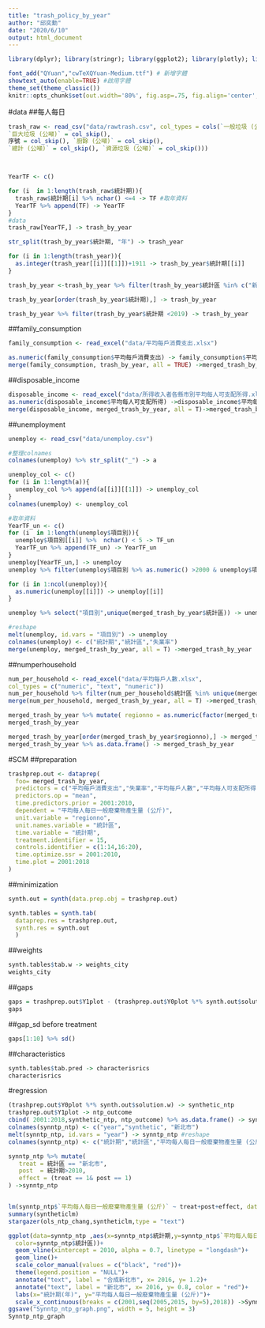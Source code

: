 ```yaml
---
title: "trash_policy_by_year"
author: "邱奕勳"
date: "2020/6/10"
output: html_document
---
```

```r
library(dplyr); library(stringr); library(ggplot2); library(plotly); library(lubridate); library(readr); library(tidyr); library(showtext); library(plm);library(readxl);library(Synth);library(reshape2);library(stargazer)

font_add("QYuan","cwTeXQYuan-Medium.ttf") # 新增字體
showtext_auto(enable=TRUE) #啟用字體
theme_set(theme_classic())
knitr::opts_chunk$set(out.width='80%', fig.asp=.75, fig.align='center', fig.showtext=T)
```
#data
##每人每日
```r
trash_raw <- read_csv("data/rawtrash.csv", col_types = cols(`一般垃圾 (公噸)` = col_skip(),
`巨大垃圾 (公噸)` = col_skip(),
序號 = col_skip(), `廚餘 (公噸)` = col_skip(),
`總計 (公噸)` = col_skip(), `資源垃圾 (公噸)` = col_skip()))



YearTF <- c()

for (i  in 1:length(trash_raw$統計期)){
  trash_raw$統計期[i] %>% nchar() <=4 -> TF #取年資料
  YearTF %>% append(TF) -> YearTF
}
#data
trash_raw[YearTF,] -> trash_by_year

str_split(trash_by_year$統計期, "年") -> trash_year

for (i in 1:length(trash_year)){
  as.integer(trash_year[[i]][[1]])+1911 -> trash_by_year$統計期[[i]]
}

trash_by_year <-trash_by_year %>% filter(trash_by_year$統計區 %in% c("新北市","臺北市","桃園市","臺中市"     ,"臺南市","高雄市","宜蘭縣","新竹縣","苗栗縣","彰化縣","南投縣","雲林縣","嘉義縣","屏東縣","臺東縣","花蓮縣","澎湖縣","基隆市","新竹市","嘉義市"))

trash_by_year[order(trash_by_year$統計期),] -> trash_by_year

trash_by_year %>% filter(trash_by_year$統計期 <2019) -> trash_by_year
```

##family_consumption 
```r
family_consumption <- read_excel("data/平均每戶消費支出.xlsx")

as.numeric(family_consumption$平均每戶消費支出) -> family_consumption$平均每戶消費支出
merge(family_consumption, trash_by_year, all = TRUE) ->merged_trash_by_year #依據統計期統計區merge
```
##disposable_income
```r
disposable_income <- read_excel("data/所得收入者各縣市別平均每人可支配所得.xlsx")
as.numeric(disposable_income$平均每人可支配所得) ->disposable_income$平均每人可支配所得
merge(disposable_income, merged_trash_by_year, all = T)->merged_trash_by_year #依據統計期統計區merge
```
##unemployment
```r
unemploy <- read_csv("data/unemploy.csv")

#整理colnames
colnames(unemploy) %>% str_split("_") -> a

unemploy_col <- c()
for (i in 1:length(a)){
  unemploy_col %>% append(a[[i]][[1]]) -> unemploy_col
}
colnames(unemploy) <- unemploy_col

#取年資料
YearTF_un <- c()
for (i  in 1:length(unemploy$項目別)){
  unemploy$項目別[[i]] %>%  nchar() < 5 -> TF_un
  YearTF_un %>% append(TF_un) -> YearTF_un
}
unemploy[YearTF_un,] -> unemploy
unemploy %>% filter(unemploy$項目別 %>% as.numeric() >2000 & unemploy$項目別 %>% as.integer() <2019) -> unemploy

for (i in 1:ncol(unemploy)){
  as.numeric(unemploy[[i]]) -> unemploy[[i]]
}

unemploy %>% select("項目別",unique(merged_trash_by_year$統計區)) -> unemploy

#reshape
melt(unemploy, id.vars = "項目別") -> unemploy
colnames(unemploy) <- c("統計期","統計區","失業率")
merge(unemploy, merged_trash_by_year, all = T) ->merged_trash_by_year
```


##numperhousehold
```r
num_per_household <- read_excel("data/平均每戶人數.xlsx",
col_types = c("numeric", "text", "numeric"))
num_per_household %>% filter(num_per_household$統計區 %in% unique(merged_trash_by_year$統計區)) -> num_per_household
merge(num_per_household, merged_trash_by_year, all = T) ->merged_trash_by_year #依據統計期統計區merge
```


```r
merged_trash_by_year %>% mutate( regionno = as.numeric(factor(merged_trash_by_year$統計區))) -> 
merged_trash_by_year

merged_trash_by_year[order(merged_trash_by_year$regionno),] -> merged_trash_by_year
merged_trash_by_year %>% as.data.frame() -> merged_trash_by_year
```

#SCM
##preparation
```r
trashprep.out <- dataprep(
  foo= merged_trash_by_year,
  predictors = c("平均每戶消費支出","失業率","平均每戶人數","平均每人可支配所得","平均每人每日一般廢棄物產生量 (公斤)"),
  predictors.op = "mean",
  time.predictors.prior = 2001:2010,
  dependent = "平均每人每日一般廢棄物產生量 (公斤)",
  unit.variable = "regionno",
  unit.names.variable = "統計區",
  time.variable = "統計期",
  treatment.identifier = 15,
  controls.identifier = c(1:14,16:20),
  time.optimize.ssr = 2001:2010,
  time.plot = 2001:2018
)
```
##minimization
```r
synth.out = synth(data.prep.obj = trashprep.out)
```


```r
synth.tables = synth.tab(
  dataprep.res = trashprep.out,
  synth.res = synth.out
  )
```
##weights
```r
synth.tables$tab.w -> weights_city
weights_city
```
##gaps
```r
gaps = trashprep.out$Y1plot - (trashprep.out$Y0plot %*% synth.out$solution.w)
gaps 
```
##gap_sd before treatment
```r
gaps[1:10] %>% sd()
```
##characteristics
```r
synth.tables$tab.pred -> characterisrics
characterisrics
```


#regression
```r
(trashprep.out$Y0plot %*% synth.out$solution.w) -> synthetic_ntp
trashprep.out$Y1plot -> ntp_outcome
cbind( 2001:2018,synthetic_ntp, ntp_outcome) %>% as.data.frame() -> synntp_ntp
colnames(synntp_ntp) <- c("year","synthetic", "新北市")
melt(synntp_ntp, id.vars = "year") -> synntp_ntp #reshape
colnames(synntp_ntp) <- c("統計期","統計區","平均每人每日一般廢棄物產生量 (公斤)")
```

```r
synntp_ntp %>% mutate(
   treat = 統計區 == "新北市", 
   post  = 統計期>2010,
   effect = (treat == 1& post == 1)
) ->synntp_ntp


lm(synntp_ntp$`平均每人每日一般廢棄物產生量 (公斤)` ~ treat+post+effect, data = synntp_ntp)-> syntheticlm
summary(syntheticlm)
stargazer(ols_ntp_chang,syntheticlm,type = "text")
```



```r
ggplot(data=synntp_ntp ,aes(x=synntp_ntp$統計期,y=synntp_ntp$`平均每人每日一般廢棄物產生量 (公斤)`, 
  color=synntp_ntp$統計區))+
  geom_vline(xintercept = 2010, alpha = 0.7, linetype = "longdash")+
  geom_line()+
  scale_color_manual(values = c("black", "red"))+
  theme(legend.position = "NULL")+
  annotate("text", label = "合成新北市", x= 2016, y= 1.2)+
  annotate("text", label = "新北市", x= 2016, y= 0.8, color = "red")+
  labs(x="統計期(年)", y="平均每人每日一般廢棄物產生量 (公斤)")+
  scale_x_continuous(breaks = c(2001,seq(2005,2015, by=5),2018)) ->Synntp_ntp_graph
ggsave("Synntp_ntp_graph.png", width = 5, height = 3)
Synntp_ntp_graph

```


